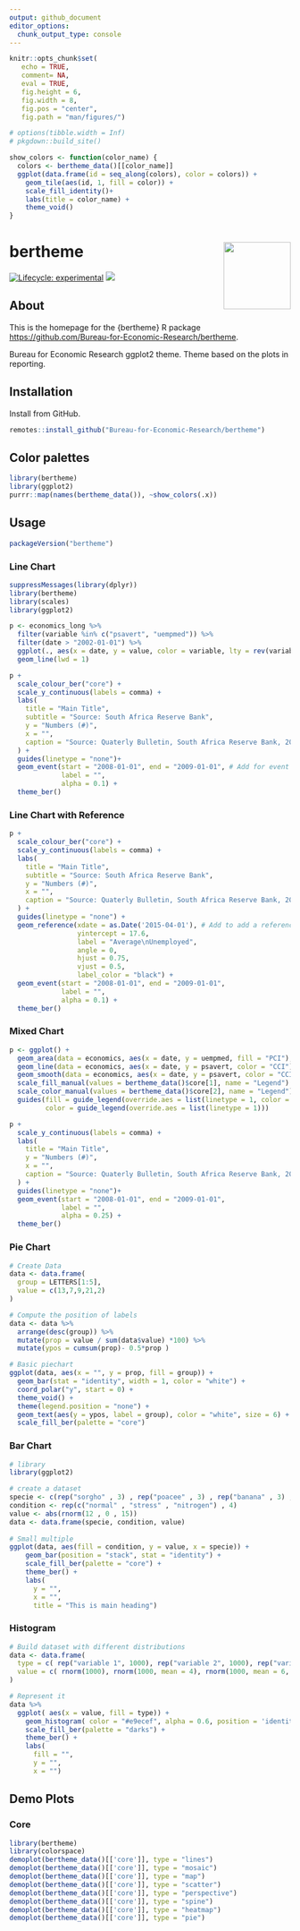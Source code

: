 ```yaml
---
output: github_document
editor_options: 
  chunk_output_type: console
---
```


```r
knitr::opts_chunk$set(
   echo = TRUE, 
   comment= NA,
   eval = TRUE, 
   fig.height = 6, 
   fig.width = 8, 
   fig.pos = "center",
   fig.path = "man/figures/")

# options(tibble.width = Inf)
# pkgdown::build_site()

show_colors <- function(color_name) {
  colors <- bertheme_data()[[color_name]]
  ggplot(data.frame(id = seq_along(colors), color = colors)) + 
    geom_tile(aes(id, 1, fill = color)) + 
    scale_fill_identity()+
    labs(title = color_name) +
    theme_void()
}
```

# bertheme <img src="man/figures/logo.png" align="right" alt="" width="120" />

[![Lifecycle: experimental](https://img.shields.io/badge/lifecycle-experimental-orange.svg)](https://www.tidyverse.org/lifecycle/#experimental)
[![](https://img.shields.io/github/last-commit/Bureau-for-Economic-Research/bertheme.svg)](https://github.com/Bureau-for-Economic-Research/bertheme/commits/develop)

## About 

This is the homepage for the {bertheme} R package <https://github.com/Bureau-for-Economic-Research/bertheme>.

Bureau for Economic Research ggplot2 theme. Theme based on the plots in \emph{Bureau for Economic Research} reporting.

## Installation

Install from GitHub.

```r
remotes::install_github("Bureau-for-Economic-Research/bertheme")
```

## Color palettes

```r
library(bertheme)
library(ggplot2)
purrr::map(names(bertheme_data()), ~show_colors(.x))
```


## Usage

```r
packageVersion("bertheme")
```

### Line Chart

```r
suppressMessages(library(dplyr))
library(bertheme)
library(scales)
library(ggplot2)

p <- economics_long %>%
  filter(variable %in% c("psavert", "uempmed")) %>% 
  filter(date > "2002-01-01") %>% 
  ggplot(., aes(x = date, y = value, color = variable, lty = rev(variable))) +
  geom_line(lwd = 1)

p + 
  scale_colour_ber("core") +
  scale_y_continuous(labels = comma) +
  labs(
    title = "Main Title",
    subtitle = "Source: South Africa Reserve Bank",
    y = "Numbers (#)",
    x = "",
    caption = "Source: Quaterly Bulletin, South Africa Reserve Bank, 2016"
  ) +
  guides(linetype = "none")+
  geom_event(start = "2008-01-01", end = "2009-01-01", # Add for event highlight
             label = "", 
             alpha = 0.1) + 
  theme_ber() 

```

### Line Chart with Reference

```r

p + 
  scale_colour_ber("core") +
  scale_y_continuous(labels = comma) +
  labs(
    title = "Main Title",
    subtitle = "Source: South Africa Reserve Bank",
    y = "Numbers (#)",
    x = "",
    caption = "Source: Quaterly Bulletin, South Africa Reserve Bank, 2016"
  ) +
  guides(linetype = "none") +
  geom_reference(xdate = as.Date('2015-04-01'), # Add to add a reference line
                 yintercept = 17.6, 
                 label = "Average\nUnemployed", 
                 angle = 0, 
                 hjust = 0.75,
                 vjust = 0.5,
                 label_color = "black") +
  geom_event(start = "2008-01-01", end = "2009-01-01", 
             label = "", 
             alpha = 0.1) + 
  theme_ber() 
```


### Mixed Chart

```r
p <- ggplot() +
  geom_area(data = economics, aes(x = date, y = uempmed, fill = "PCI"), alpha = 0.5) +
  geom_line(data = economics, aes(x = date, y = psavert, color = "CCI")) +
  geom_smooth(data = economics, aes(x = date, y = psavert, color = "CCI")) +
  scale_fill_manual(values = bertheme_data()$core[1], name = "Legend") +
  scale_color_manual(values = bertheme_data()$core[2], name = "Legend") +
  guides(fill = guide_legend(override.aes = list(linetype = 1, color = bertheme_data()$core[1])),
         color = guide_legend(override.aes = list(linetype = 1)))

p + 
  scale_y_continuous(labels = comma) +
  labs(
    title = "Main Title",
    y = "Numbers (#)",
    x = "",
    caption = "Source: Quaterly Bulletin, South Africa Reserve Bank, 2016"
  ) +
  guides(linetype = "none")+
  geom_event(start = "2008-01-01", end = "2009-01-01", 
             label = "", 
             alpha = 0.25) + 
  theme_ber() 

```

### Pie Chart

```r
# Create Data
data <- data.frame(
  group = LETTERS[1:5],
  value = c(13,7,9,21,2)
)

# Compute the position of labels
data <- data %>% 
  arrange(desc(group)) %>%
  mutate(prop = value / sum(data$value) *100) %>%
  mutate(ypos = cumsum(prop)- 0.5*prop )

# Basic piechart
ggplot(data, aes(x = "", y = prop, fill = group)) +
  geom_bar(stat = "identity", width = 1, color = "white") +
  coord_polar("y", start = 0) +
  theme_void() + 
  theme(legend.position = "none") +
  geom_text(aes(y = ypos, label = group), color = "white", size = 6) +
  scale_fill_ber(palette = "core") 

```

### Bar Chart

```r
# library
library(ggplot2)

# create a dataset
specie <- c(rep("sorgho" , 3) , rep("poacee" , 3) , rep("banana" , 3) , rep("triticum" , 3) )
condition <- rep(c("normal" , "stress" , "nitrogen") , 4)
value <- abs(rnorm(12 , 0 , 15))
data <- data.frame(specie, condition, value)
 
# Small multiple
ggplot(data, aes(fill = condition, y = value, x = specie)) + 
    geom_bar(position = "stack", stat = "identity") +
    scale_fill_ber(palette = "core") +
    theme_ber() +
    labs(
      y = "",
      x = "", 
      title = "This is main heading")
```

### Histogram

```r
# Build dataset with different distributions
data <- data.frame(
  type = c( rep("variable 1", 1000), rep("variable 2", 1000), rep("variable 3", 1000)),
  value = c( rnorm(1000), rnorm(1000, mean = 4), rnorm(1000, mean = 6, sd = 4) )
)

# Represent it
data %>%
  ggplot( aes(x = value, fill = type)) +
    geom_histogram( color = "#e9ecef", alpha = 0.6, position = 'identity') +
    scale_fill_ber(palette = "darks") +
    theme_ber() +
    labs(
      fill = "", 
      y = "", 
      x = "")
```

## Demo Plots

### Core

```r
library(bertheme)
library(colorspace)
demoplot(bertheme_data()[['core']], type = "lines")
demoplot(bertheme_data()[['core']], type = "mosaic")
demoplot(bertheme_data()[['core']], type = "map")
demoplot(bertheme_data()[['core']], type = "scatter")
demoplot(bertheme_data()[['core']], type = "perspective")
demoplot(bertheme_data()[['core']], type = "spine")
demoplot(bertheme_data()[['core']], type = "heatmap")
demoplot(bertheme_data()[['core']], type = "pie")
```


